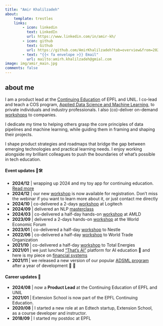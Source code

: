```yaml
---
title: "Amir Khalilzadeh"
about:
    template: trestles
    links:
        - icon: linkedin
          text: LinkedIn
          url: https://www.linkedin.com/in/amir-kh/
        - icon: github
          text: Github
          url: https://github.com/AmirKhalilzadeh?tab=overview&from=2023-12-01&to=2023-12-31
        - text: "{{< fa envelope >}} Email"
          url: mailto:amirh.khalilzadeh@gmial.com
image: img/amir_main.jpg
comments: false
---
```


<!-- ![](/img/logo_red.png){fig-align="left"  width="100px"} -->


## about me

I am a product lead at the [Continuing Education](https://www.epfl.ch/education/continuing-education/) of EPFL and UNIL. I co-lead and teach a COS program, [Applied Data Science and Machine Learning](https://www.epfl.ch/education/continuing-education/applied-data-science-machine-learning/), to private individuals and industry professionals. I also (co)-deliver on-demand [workshops](events.qmd) to companies. 

I dedicate my time to helping others grasp the core principles of data pipelines and machine learning, while guiding them in framing and shaping their projects. 

I shape product strategies and roadmaps that bridge the gap between emerging technologies and practical learning needs. I enjoy working alongside my brilliant colleagues to push the boundaries of what's possible in tech education.




#### Event updates 🤖🛠️

- **2024/12** | wrapping up 2024 and my toy app for continuing education. [Read more](events/chatbot/index.qmd)
- **2024/12** | our new [workshop](https://www.formation-continue-unil-epfl.ch/formation/ai-ml-essentials/) is now available for registration. Don't miss the webinar if you want to learn more about it, or just contact me directly
- **2024/10** | co-delivered a 2-days [workshop](events/logitec/index.qmd) at Logitech
- **2024/09** | delivered an NLP [masterclass](events/masterclass/index.qmd)   
- **2024/03** | co-delivered a half-day hands-on [workshop](events/amld24/index.qmd) at AMLD
- **2023/09** | delivered a 2-days hands-on [workshop](events/wef/index.qmd) at the World Economic Forum
- **2023/01** | co-delivered a half-day [workshop](events/nestle/index.qmd) to Nestle
- **2022/06** | co-delivered a half-day [workshop](events/wto/index.qmd) to World Trade Organization 
- **2021/10** | co-delivered a half-day [workshop](events/totsa/index.qmd) to Total Energies
- **2021/01** | we just lunched ["That’s AI"](https://www.thats-ai.org/en-GB) platform for AI education 🎉 and here is my piece on [financial systems](https://www.thats-ai.org/en-GB/units/ai-and-the-financial-system)
- **2021/11** | we released a new version of our popular [ADSML program](https://www.epfl.ch/education/continuing-education/applied-data-science-machine-learning/) after a year of development 💪 🥳



#### Career updates 🔔

- **2024/08** | now a **Product Lead** at the Continuing Education of EPFL and UNIL
- **2021/01** | Extension School is now part of the EPFL Continuing Education.
- **2020/08** | I started a new role at an Edtech startup, Extension School, as a course developer and instructor.
- **2018/09** | I started my postdoc at EPFL

